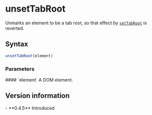 <Module name="zeta-dom/dom" />

# unsetTabRoot

Unmarks an element to be a tab root, so that effect by [`setTabRoot`](:) is reverted.

## Syntax

```javascript
unsetTabRoot(element)
```

<ImportHint
    name="unsetTabRoot"
    module="zeta-dom/dom"
    global="zeta.dom.unsetTabRoot"
/>

### Parameters

<dl>
    #### `element`
    A DOM element.

</dl>

## Version information

<VersionTimeline module="zeta-dom">
- **0.4.5** Introduced
</VersionTimeline>
